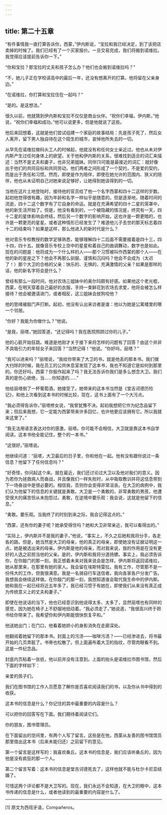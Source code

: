 ```yaml
---
---
---
```

title: 第二十五章
---




“有件事情我一直打算告诉你，西蒙，”伊内斯说，“宝拉和我已经决定，到了该把店卖掉的时候了。我们已经有了一个买家报价。一旦交易完成，我们将搬到诺维拉。我觉得应该提前告诉你一下。”

“你和宝拉？那宝拉的丈夫和孩子怎么办？他们也会搬到诺维拉吗？”

“不，她儿子正在学校读高中的最后一年，还没有想离开的打算。他将留在父亲身边。”

“在诺维拉，你打算和宝拉住在一起吗？”

“是的。是这想法。”

很久以前，他就猜到伊内斯和宝拉不仅仅是商业伙伴。“祝你们幸福，伊内斯，”他说，“祝你们幸福和成功。”他可以说更多，但是他就说了这些。

他后来回想着，这就是他们尝试组建一个家庭的故事结局：先是孩子死了，然后女人离开，留下男人独自待在这个陌生的城市，哀悼他所失去的一切。

从早先在诺维拉做码头工人的时候起，他就没有和任何女士亲近过。他也从未对伊内斯产生过任何身体上的欲望。关于他和伊内斯的关系，很难找到适合的词汇来描述：当然不是丈夫和妻子，也非兄弟姐妹。同伴[1]可能是最接近的词汇：就好像出于他们的共同目标和共同劳动，他们两者之间形成了一个契约，不是爱的契约，而是出于责任和习惯。然而，即使是作为陪伴，即使在她允许的范围内、狭义的陪伴，他也从未证明自己对她来说足够好，让她得到她该得到的一切。

当他在这片土地登陆时，接待他的官员给了他一个名字西蒙和四十二这样的岁数。起初他觉得很有趣，因为年龄和名字一样似乎是随意的。但是逐渐地，随着时间的流逝，四十二这个数字有了它自身的命运。就是在充满希望的四十二星的笼罩中，他的新生活开始了。但是，他没有看到的，一个被隐藏的情况是，终究有一天，四十二星的星体影响会终结，然后另一个数字的影响开始，这也许是一颗更暗的，也许是一颗更亮的星星。或者这种情形已经发生了？难道他儿子去世的那天标志着四十二的结束吗？如果是这样，那么他进入的新时代是什么？

他对音乐专校教授的数学足够熟悉，能够理解四十二后面不需要接着是四十三，四十四，四十五。就像音乐专校上空中的星星和着自己的曲调舞动，数字也是如此。现在的问题是：他将成为一个什么样的人——那个习惯被叫作西蒙的那个人——在他的新的星座之下？他会不再那么驯服、谨慎和沉闷吗？他会不会成为（太迟了！）那个大卫的合格的父亲：快乐的、无惧的、充满激情的父亲？如果是那样的话，他的新名字将会是什么？

曾经有那么一段时间，他对农场三姐妹中的奥尔玛颇有好感。如果他这个老光棍，西蒙，在明天穿着自己最好的衣服，手持一束鲜花到农场去求爱，他将会被怎么样接待？他会被邀请进门，或者相反，这三姐妹会放狗咬他？

他的思绪被敲门声打断。起初，他没有认出来访者是谁：他以为她是公寓楼里的哪一个邻居。

“你好？我能为你做什么？”他说。

“是我，丽塔，”她回答道，“还记得吗？我在医院照顾过你的儿子。”

他的心脏开始狂跳。难道是他刚才关于接下来将怎样的问题有了回答？由这个并非不具吸引力的年轻女子来回答？“当然记得！”他说。“你好吗，丽塔？”

“我可以进来吗？”丽塔说，“我给你带来了大卫的书，就是他丢的那本书。我们做大扫除的时候，我在员工的公共休息室发现了这本书，我也不知道它是如何到那里的。你还好吗，西蒙？你振作起来了吗？我无法告诉你我们是多么想念大卫。我们真的是伤心欲绝，当……你知道的……”

他给丽塔倒了一杯葡萄酒，她接受了。她带来的这本书当然是《堂吉诃德历险记》，和他上次看到这本书的时候比较，现在，这书上面有了一个大污点。

“我必须得告诉你，”丽塔修女说，“我曾犹豫不决。起初我想把它作为纪念品留下来；但后来我想，它一定能为西蒙带来许多回忆，也许他更应该拥有它。所以我就来这里了。”

“我无法用语言表达对你的感激，丽塔。你可能不会相信，大卫就是靠这本书自学阅读。这本书他全能记住，整个的一本书。”

“这很好。”丽塔说。

他继续问道：“丽塔，大卫最后的日子里，你和他在一起。他有没有跟你说过一条信息？他留下了任何信息吗？”

“好奇怪，你问起这个来。就在最近，我们还讨论过大卫以及他对我们的意义。因为若你为拯救病人而奋战，并且像我们一样失败时，从中吸取教训并将这信息带到下一场奋战中是很必要的。相信我，否则你会变得非常沮丧。在大卫的病例中，我们认为他留下的信息的关键就是勇敢。大卫是一个勇敢的，非常勇敢的男孩，他遭受很大的痛苦但从未抱怨过。勇敢，在逆境中要乐观：我会说，这就是他留下的信息。”

“勇敢。要乐观。当我终了的时刻到来之际，我会记得这点的。”

“西蒙，还有你的妻子呢？她承受得住吗？她和大卫非常亲近，我可以看得出的。”

“实际上，伊内斯并不是我的妻子，”他说，“事实上，不久之后她和我将分手，各走各的路。但是，她当然是大卫的母亲，他的真正的母亲，即使她没有证据证明这一点。她是被选出来的母亲。伊内斯是他的母亲，而对我来说，我的作用是在没有更好的人选之前担当他的父亲。是的，伊内斯和我将分道扬镳。事实上，我必须告诉你，在你敲门的那一刻，我正想着未来对我来说会是怎样。伊内斯将返回诺维拉，她从那里来，在那里有她的家人。我会留在埃斯特雷拉。我有工作，尽管那不是一份伟大的工作，但我很满意。我是一名骑自行车送信者。我向各家各户分发广告。我想我会继续这样做。在你敲门的那一刻，我想知道谁会取代我生命中的伊内斯。她和我在一起已经将近五年多了，我已经习惯于有她在，即使我们从来没有真正成为传统意义上的丈夫和妻子。”

即使在他说话的当下，他也已经意识到他说得太多、太多了，显然丽塔也有同样的感觉，因为她在椅子上不舒服地扭动着。“我必须走了，”她说道，“我很高兴终于把书给你带来了。我希望你和伊内斯能很快恢复平和。”

他送她出门；在门口，他看着她娇小的身影消失在走廊深处。

他翻阅着她留下的那本书。封面上的污渍——咖啡污渍？——已经渗进去，将书最开始的几页弄脏了。书脊也松散了。但上面遍布着大卫的指纹，尽管肉眼看不到。这是一件纪念品。

封底内页粘着一张纸，他以前并没有注意到。上面的抬头是诺维拉市图书馆，然后下面的字样如下：

亲爱的孩子们，

我们在图书馆的工作人员愿意了解你是否喜欢阅读我们的书，以及你从书中得到的收获。

这本书的信息是什么？你记住的其中最重要的内容是什么？

可以把你的回答写在下面。我们期待着阅读它们。

你的朋友，图书管理员。

在下面留出的空间里，有两个人写了留言。这些是在他，西蒙从友善的图书馆馆员那里借出这本书（后来未能归还）之前留下的意见。

第一个留言是这样写的：我喜欢桑丘。这本书的信息是，我们应该听桑丘的，因为他是没有疯狂的那一个人。

第二个留言写着：这本书的信息是堂吉诃德死去了，这样他就不能与杜尔卡尼亚结婚了。

可惜这两个评论都不是大卫写的。现在，我们永远不会知道，在大卫的眼中，这本书传递的信息是什么，或者他读到的最重要的内容是什么了。



* * *



[1] 原文为西班牙语，Compañeros。